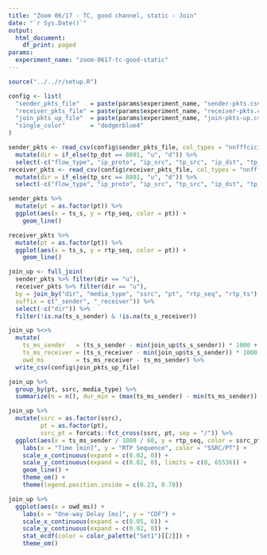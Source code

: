 ```yaml
---
title: "Zoom 06/17 - TC, good channel, static - Join"
date: "`r Sys.Date()`"
output:
  html_document:
    df_print: paged
params:
  experiment_name: "zoom-0617-tc-good-static"
---
```


```R
source("../../r/setup.R")

config <- list(
  "sender_pkts_file"   = paste(params$experiment_name, "sender-pkts.csv", sep = "-"),
  "receiver_pkts_file" = paste(params$experiment_name, "receiver-pkts.csv", sep = "-"),
  "join_pkts_up_file"  = paste(params$experiment_name, "join-pkts-up.csv", sep = "-"),
  "single_color"       = "dodgerblue4"
)
```

```r
sender_pkts <- read_csv(config$sender_pkts_file, col_types = "nnfffcicifiniiniff") %>%
  mutate(dir = if_else(tp_dst == 8801, "u", "d")) %>%
  select(-c("flow_type", "ip_proto", "ip_src", "tp_src", "ip_dst", "tp_dst", "drop"))
receiver_pkts <- read_csv(config$receiver_pkts_file, col_types = "nnfffcicifiniiniff") %>%
  mutate(dir = if_else(tp_src == 8801, "u", "d")) %>%
  select(-c("flow_type", "ip_proto", "ip_src", "tp_src", "ip_dst", "tp_dst", "drop"))
```

```r
sender_pkts %>%
  mutate(pt = as.factor(pt)) %>%
  ggplot(aes(x = ts_s, y = rtp_seq, color = pt)) +
    geom_line()
```


```r
receiver_pkts %>%
  mutate(pt = as.factor(pt)) %>%
  ggplot(aes(x = ts_s, y = rtp_seq, color = pt)) +
    geom_line()
```



```r
join_up <- full_join(
  sender_pkts %>% filter(dir == "u"),
  receiver_pkts %>% filter(dir == "u"),
  by = join_by("dir", "media_type", "ssrc", "pt", "rtp_seq", "rtp_ts"),
  suffix = c("_sender", "_receiver")) %>%
  select(-c("dir")) %>%
  filter(!is.na(ts_s_sender) & !is.na(ts_s_receiver))
```

```r
join_up %<>%
  mutate(
    ts_ms_sender   = (ts_s_sender - min(join_up$ts_s_sender)) * 1000 + ts_us_sender / 1000,
    ts_ms_receiver = (ts_s_receiver - min(join_up$ts_s_sender)) * 1000 + ts_us_receiver / 1000,
    owd_ms         = ts_ms_receiver - ts_ms_sender) %>%
  write_csv(config$join_pkts_up_file)
```


```r
join_up %>%
  group_by(pt, ssrc, media_type) %>%
  summarize(n = n(), dur_min = (max(ts_ms_sender) - min(ts_ms_sender)) / 1000 / 60, .groups = "drop")
```

```r
join_up %>%
  mutate(ssrc = as.factor(ssrc),
         pt = as.factor(pt),
         ssrc_pt = forcats::fct_cross(ssrc, pt, sep = "/")) %>%
  ggplot(aes(x = ts_ms_sender / 1000 / 60, y = rtp_seq, color = ssrc_pt)) +
    labs(x = "Time [min]", y = "RTP Sequence", color = "SSRC/PT") +
    scale_x_continuous(expand = c(0.02, 0)) +
    scale_y_continuous(expand = c(0.02, 0), limits = c(0, 65536)) +
    geom_line() +
    theme_om() +
    theme(legend.position.inside = c(0.23, 0.78))
```

```r
join_up %>%
  ggplot(aes(x = owd_ms)) +
    labs(x = "One-way Delay [ms]", y = "CDF") +
    scale_x_continuous(expand = c(0.05, 0)) +
    scale_y_continuous(expand = c(0.02, 0)) +
    stat_ecdf(color = color_palette("Set1")[[2]]) +
    theme_om()
```

